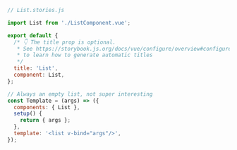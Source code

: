 ```js
// List.stories.js

import List from './ListComponent.vue';

export default {
  /* 👇 The title prop is optional.
   * See https://storybook.js.org/docs/vue/configure/overview#configure-story-loading
   * to learn how to generate automatic titles
   */
  title: 'List',
  component: List,
};

// Always an empty list, not super interesting
const Template = (args) => ({
  components: { List },
  setup() {
    return { args };
  },
  template: '<list v-bind="args"/>',
});
```
